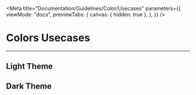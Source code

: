 
<Meta
    title="Documentation/Guidelines/Color/Usecases"
    parameters={{
        viewMode: "docs",
        previewTabs: {
            canvas: { hidden: true },
        },
    }}
/>

# Colors Usecases

---

## Light Theme

<Canvas>
    <ColorPalette>
        <ColorItem
            title="Surfaces"
            subtitle="Light"
            colors={{
                Primary: useTheme().colors.palette.inseeGray["100"],
                Secondary: useTheme().colors.palette.inseeGray["white"],
                Tertiary: useTheme().colors.palette.inseeGray["200"],
                Button1: useTheme().colors.palette.inseeBlue["700"],
                Button2: useTheme().colors.palette.inseeGray["100"],
            }}
        />
        <ColorItem
            title="Typography"
            subtitle="Light"
            colors={{
                Primary: useTheme().colors.palette.inseeBlue["700"],
                Secondary: useTheme().colors.palette.inseeGray["700"],
                Tertiary: useTheme().colors.palette.inseeGray["600"],
                Hint: useTheme().colors.palette.inseeGray["400"],
                Button1: useTheme().colors.palette.inseeBlue["700"],
                Button2: useTheme().colors.palette.inseeGray["100"],
            }}
        />
        <ColorItem
            title="Accent"
            subtitle="Light"
            colors={{
                Dark: useTheme().colors.palette.inseeYellow["700"],
                Main: useTheme().colors.palette.inseeYellow["500"],
                Light: useTheme().colors.palette.inseeYellow["200"],
                MainAlpha20: changeColorOpacity({
                    "color": useTheme().colors.palette.inseeYellow["500"],
                    "opacity": 0.2,
                }),
                MainAlpha10: changeColorOpacity({
                    "color": useTheme().colors.palette.inseeYellow["500"],
                    "opacity": 0.1,
                }),
                MainAlpha5: changeColorOpacity({
                    "color": useTheme().colors.palette.inseeYellow["500"],
                    "opacity": 0.07,
                }),
            }}
        />
        <ColorItem
            title="Positive"
            subtitle="Light"
            colors={{
                Dark: useTheme().colors.palette.inseeGreen["700"],
                Main: useTheme().colors.palette.inseeGreen["500"],
                Light: useTheme().colors.palette.inseeGreen["300"],
                Background: useTheme().colors.palette.inseeGreen["100"],
                MainAlpha10: changeColorOpacity({
                    "color": useTheme().colors.palette.inseeGreen["500"],
                    "opacity": 0.1,
                }),
            }}
        />
        <ColorItem
            title="Negative"
            subtitle="Light"
            colors={{
                Dark: useTheme().colors.palette.inseeRed["700"],
                Main: useTheme().colors.palette.inseeRed["500"],
                Light: useTheme().colors.palette.inseeRed["300"],
                Background: useTheme().colors.palette.inseeRed["100"],
                MainAlpha10: changeColorOpacity({
                    "color": useTheme().colors.palette.inseeRed["500"],
                    "opacity": 0.1,
                }),
            }}
        />
        <ColorItem
            title="Warning"
            subtitle="Light"
            colors={{
                Dark: useTheme().colors.palette.inseeYellow["700"],
                Main: useTheme().colors.palette.inseeYellow["500"],
                Light: useTheme().colors.palette.inseeYellow["300"],
                Background: useTheme().colors.palette.inseeYellow["100"],
                MainAlpha10: changeColorOpacity({
                    "color": useTheme().colors.palette.inseeYellow["500"],
                    "opacity": 0.1,
                }),
            }}
        />
        <ColorItem
            title="Info"
            subtitle="Light"
            colors={{
                Dark: useTheme().colors.palette.inseeBlue["700"],
                Main: useTheme().colors.palette.inseeBlue["500"],
                Light: useTheme().colors.palette.inseeBlue["300"],
                Background: useTheme().colors.palette.inseeBlue["100"],
                MainAlpha10: changeColorOpacity({
                    "color": useTheme().colors.palette.inseeBlue["500"],
                    "opacity": 0.1,
                }),
            }}
        />
    </ColorPalette>
</Canvas>

## Dark Theme

<Canvas>
    <ColorPalette>
        <ColorItem
            title="Surfaces"
            subtitle="Dark"
            colors={{
                Primary: useTheme().colors.palette.inseeGray["100"],
                Secondary: useTheme().colors.palette.inseeGray["800"],
                Tertiary: useTheme().colors.palette.inseeGray["700"],
                Button1: useTheme().colors.palette.inseeGray["100"],
                Button2: useTheme().colors.palette.inseeGray["400"],
            }}
        />
        <ColorItem
            title="Typography"
            subtitle="Dark"
            colors={{
                Primary: useTheme().colors.palette.inseeGray["100"],
                Secondary: useTheme().colors.palette.inseeGray["300"],
                Tertiary: useTheme().colors.palette.inseeGray["500"],
                Hint: useTheme().colors.palette.inseeGray["600"],
                Button1: useTheme().colors.palette.inseeBlue["700"],
                Button2: useTheme().colors.palette.inseeBlue["700"],
            }}
        />
        <ColorItem
            title="Accent"
            subtitle="Dark"
            colors={{
                Dark: useTheme().colors.palette.inseeYellow["200"],
                Main: useTheme().colors.palette.inseeYellow["500"],
                Light: useTheme().colors.palette.inseeYellow["700"],
                MainAlpha20: changeColorOpacity({
                    "color": useTheme().colors.palette.inseeYellow["500"],
                    "opacity": 0.2,
                }),
                MainAlpha10: changeColorOpacity({
                    "color": useTheme().colors.palette.inseeYellow["500"],
                    "opacity": 0.1,
                }),
                MainAlpha5: changeColorOpacity({
                    "color": useTheme().colors.palette.inseeYellow["500"],
                    "opacity": 0.07,
                }),
            }}
        />
        <ColorItem
            title="Positive"
            subtitle="Dark"
            colors={{
                Dark: useTheme().colors.palette.inseeGreen["100"],
                Main: useTheme().colors.palette.inseeGreen["400"],
                Light: useTheme().colors.palette.inseeGreen["500"],
                Background: useTheme().colors.palette.inseeGreen["900"],
                MainAlpha10: changeColorOpacity({
                    "color": useTheme().colors.palette.inseeGreen["400"],
                    "opacity": 0.1,
                }),
            }}
        />
        <ColorItem
            title="Negative"
            subtitle="Dark"
            colors={{
                Dark: useTheme().colors.palette.inseeRed["100"],
                Main: useTheme().colors.palette.inseeRed["400"],
                Light: useTheme().colors.palette.inseeRed["500"],
                Background: useTheme().colors.palette.inseeRed["900"],
                MainAlpha10: changeColorOpacity({
                    "color": useTheme().colors.palette.inseeRed["400"],
                    "opacity": 0.1,
                }),
            }}
        />
        <ColorItem
            title="Warning"
            subtitle="Dark"
            colors={{
                Dark: useTheme().colors.palette.inseeYellow["100"],
                Main: useTheme().colors.palette.inseeYellow["400"],
                Light: useTheme().colors.palette.inseeYellow["500"],
                Background: useTheme().colors.palette.inseeYellow["900"],
                MainAlpha10: changeColorOpacity({
                    "color": useTheme().colors.palette.inseeYellow["400"],
                    "opacity": 0.1,
                }),
            }}
        />
        <ColorItem
            title="Info"
            subtitle="Dark"
            colors={{
                Dark: useTheme().colors.palette.inseeBlue["100"],
                Main: useTheme().colors.palette.inseeBlue["400"],
                Light: useTheme().colors.palette.inseeBlue["500"],
                Background: useTheme().colors.palette.inseeBlue["900"],
                MainAlpha10: changeColorOpacity({
                    "color": useTheme().colors.palette.inseeBlue["400"],
                    "opacity": 0.1,
                }),
            }}
        />
    </ColorPalette>
</Canvas>

